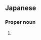 ==Japanese==
{{ja-kanjitab|椋|本}}

===Proper noun===
{{ja-pos|proper|むくもと}}

# {{surname|lang=ja|sort=むくもと}}